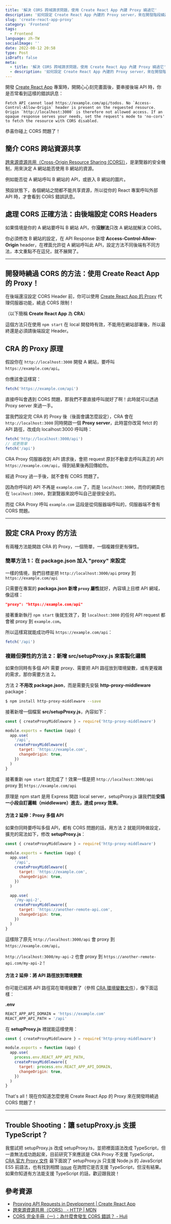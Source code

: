 ```yaml
---
title: '解決 CORS 跨域請求問題，使用 Create React App 內建 Proxy 繞過它'
description: '如何設定 Create React App 內建的 Proxy server，來在開發階段繞過呼叫 API 遇到的 Cross-Origin Resource Sharing (CORS) 問題'
slug: 'create-react-app-proxy'
category: 'Frontend'
tags:
  - Frontend
language: zh-TW
socialImage: ''
date: 2022-08-12 20:58
type: Post
isDraft: false
meta:
  - title: '解決 CORS 跨域請求問題，使用 Create React App 內建 Proxy 繞過它'
  - description: '如何設定 Create React App 內建的 Proxy server，來在開發階段繞過呼叫 API 遇到的 Cross-Origin Resource Sharing (CORS) 問題'
---
```


開發 [Create React App](https://create-react-app.dev/) 專案時，開開心心刻完畫面後，要串接後端 API 時，你是否常看到這樣的錯誤訊息：

```
Fetch API cannot load https://example.com/api/todos. No `Access-Control-Allow-Origin` header is present on the requested resource. Origin `http://localhost:3000` is therefore not allowed access. If an opaque response serves your needs, set the request's mode to 'no-cors' to fetch the resource with CORS disabled.
```

恭喜你碰上 CORS 問題了！

## 簡介 CORS 跨站資源共享

[跨來源資源共用（Cross-Origin Resource Sharing (CORS)）]((https://developer.mozilla.org/zh-TW/docs/Web/HTTP/CORS))，是瀏覽器的安全機制，用來決定 A 網站能否使用 B 網站的資源。

例如能否從 A 網站呼叫 B 網站的 API，或嵌入 B 網站的圖片。

預設狀態下，各個網站之間都不能共享資源，所以從你的 React 專案呼叫外部 API 時，才會看到 CORS 錯誤訊息。

## 處理 CORS 正確方法：由後端設定 CORS Headers

如果情境是你的 A 網站要呼叫 B 網站 API，你**沒辦法**只改 A 網站就解決 CORS。

你必須修改 B 網站的設定，在 API Response 新增 **Access-Control-Allow-Origin** header，在裡面允許從 A 網站呼叫此 API，設定方法不同後端有不同方法，本文重點不在這兒，就不展開了。

---

## 開發時繞過 CORS 的方法：使用 Create React App 的 Proxy！

在後端還沒設定 CORS Header 前，你可以使用 [Create React App 的 Proxy](https://create-react-app.dev/docs/proxying-api-requests-in-development/) 代理伺服器功能，繞過 CORS 限制！

（以下簡稱 **Create React App** 為 **CRA**）

這個方法只在使用 `npm start` 在 local 開發時有效，不能用在網站部署後，所以最終還是必須請後端設定 Header。

## CRA 的 Proxy 原理

假設你在 `http://localhost:3000` 開發 A 網站，要呼叫 `https://example.com/api`。

你應該會這樣寫：

```js
fetch('https://example.com/api')
```

直接呼叫會遇到 CORS 問題，那我們不要直接呼叫就好了啊！此時就可以透過 Proxy server 來過一手。

當我們設定完 CRA 的 Proxy 後（後面會講怎麼設定），CRA 會在 `http://localhost:3000` 同時開啟一個 **Proxy server**，此時當你改寫 fetct 的 API 路徑，改成向 localhost:3000 呼叫時：

```js
fetch('http://localhost:3000/api')
// 或更簡單
fetch('/api')
```

CRA Proxy 伺服器收到 API 請求後，會把 request 原封不動拿去呼叫真正的 API `https://example.com/api`，得到結果後再回傳給你。

經過 Proxy 過一手後，就不會有 CORS 問題了。

因為你呼叫的 API 不再是 `example.com` 了，而是 `localhost:3000`，而你的網頁也在 `localhost:3000`，對瀏覽器來說呼叫自己是很安全的。

而從 CRA Proxy 呼叫 `example.com` 這段是從伺服器端呼叫的，伺服器端不會有 CORS 問題。

---

## 設定 CRA Proxy 的方法

有兩種方法能開啟 CRA 的 Proxy，一個簡單，一個複雜但更有彈性。

### 簡單方法 1：在 package.json 加入 "proxy" 來設定

一樣的情境，我們目標是把 `http://localhost:3000/api` proxy 到 `https://example.com/api`

只需要在專案的 **packaga.json 新增 `proxy` 屬性**就好，內容填上目標 API 網域，像這樣：

```json
"proxy": "https://example.com/api"
```

接著重新執行 `npm start` 後就生效了，對 `localhost:3000` 的任何 API request 都會被 proxy 到 `example.com`。

所以這樣寫就能成功呼叫 `https://example.com/api`：

```js
fetch('/api')
```

### 複雜但彈性的方法 2：新增 src/setupProxy.js 來客製化邏輯

如果你同時有多個 API 需要 proxy、需要把 API 路徑放到環境變數，或有更複雜的需求，那你需要方法 2。

方法 2 **不用改 package.json**，而是需要先安裝 **http-proxy-middleware** package：

```bash
$ npm install http-proxy-middleware --save
```

接著新增一個檔案 **src/setupProxy.js**，內容如下：

```js
const { createProxyMiddleware } = require('http-proxy-middleware')

module.exports = function (app) {
  app.use(
    '/api',
    createProxyMiddleware({
      target: 'https://example.com',
      changeOrigin: true,
    })
  )
}
```

接著重新 `npm start` 就完成了！效果一樣是把 `http://localhost:3000/api` proxy 到 `https://example.com/api`

原理是 npm start 是用 Express 開啟 local server，setupProxy.js 讓我們能**安插一小段自訂邏輯（middleware）進去，達成 proxy 效果**。

#### 方法 2 延伸：Proxy 多個 API

如果你同時要呼叫多個 API，都有 CORS 問題的話，用方法 2 就能同時做設定，擴充的寫法如下，修改 **setupProxy.js**：

```js
const { createProxyMiddleware } = require('http-proxy-middleware')

module.exports = function (app) {
  app.use(
    '/api',
    createProxyMiddleware({
      target: 'https://example.com',
      changeOrigin: true,
    })
  )

  app.use(
    '/my-api-2',
    createProxyMiddleware({
      target: 'https://another-remote-api.com',
      changeOrigin: true,
    })
  )
}
```

這樣除了原先 `http://localhost:3000/api` 會 proxy 到 `https://example.com/api`，

`http://localhost:3000/my-api-2` 也會 proxy 到 `https://another-remote-api.com/my-api-2`！

#### 方法 2 延伸：將 API 路徑放到環境變數

你可能已經將 API 路徑寫在環境變數了（參照 [CRA 環境變數文件](https://create-react-app.dev/docs/adding-custom-environment-variables/#expanding-environment-variables-in-env)），像下面這樣：

**.env**

```bash
REACT_APP_API_DOMAIN = 'https://example.com'
REACT_APP_API_PATH = '/api'
```

在 **setupProxy.js** 裡就能這樣使用：

```js
const { createProxyMiddleware } = require('http-proxy-middleware')

module.exports = function (app) {
  app.use(
    process.env.REACT_APP_API_PATH,
    createProxyMiddleware({
      target: process.env.REACT_APP_API_DOMAIN,
      changeOrigin: true,
    })
  )
}
```

That's all！現在你知道怎麼使用 Create React App 的 Proxy 來在開發時繞過 CORS 問題了！

---

## Trouble Shooting：讓 setupProxy.js 支援 TypeScript？

我嘗試把 setupProxy.js 改成 setupProxy.ts，並把裡面語法改成 TypeScript，但一直無法成功跑起來，目前研究下來應該是 CRA Proxy 不支援 TypeScript，[CRA 官方 Proxy 文件](https://create-react-app.dev/docs/proxying-api-requests-in-development/#configuring-the-proxy-manually) 最下面說了 setupProxy.js 只支援 Node.js 的 JavaScript ES5 前語法，也有找到相關 [issue](https://github.com/facebook/create-react-app/issues/6794) 在詢問它是否支援 TypeScript，但沒有結果。如果你知道有方法能支援 TypeScript 的話，歡迎跟我說！

## 參考資源

- [Proxying API Requests in Development | Create React App](https://create-react-app.dev/docs/proxying-api-requests-in-development/)
- [跨來源資源共用（CORS） - HTTP | MDN](https://developer.mozilla.org/zh-TW/docs/Web/HTTP/CORS)
- [CORS 完全手冊（一）：為什麼會發生 CORS 錯誤？ - Huli](https://blog.huli.tw/2021/02/19/cors-guide-1/)
